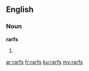 ==English==

===Noun===
'''rarfs'''

# {{plural of|rarf}}

[[ar:rarfs]]
[[fr:rarfs]]
[[ku:rarfs]]
[[my:rarfs]]